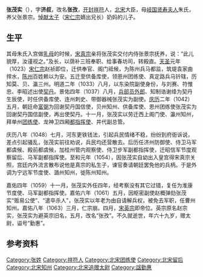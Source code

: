 {{Unreferenced|time=2022-03-13T03:09:25+00:00}}
'''张茂实'''（{{bd|995年||1063年||}}），字'''济叔'''，改名'''张孜'''，[[开封府|开封]][[祥符县|祥符]]人，[[北宋|北宋]]大臣，母[[岐国贤寿夫人|岐国贤寿夫人]]朱氏，养父张景宗。[[赵玄祐|悼献太子]]（[[宋仁宗|宋仁宗]]嫡出兄长）奶妈的儿子。

== 生平 ==
其母朱氏入宫做[[乳母|乳母]]的时候，[[宋真宗|宋真宗]]亲将张茂实交付内侍张景宗抚养，说：“此儿貌厚，汝谨视之。”及长，以荫补三班奉职、给事春坊司，转殿直。[[天圣|天圣]]元年（1023）[[宋仁宗|宋仁宗]]赵祯即位，迁供奉官、阁门祗候，为陈州兵马都监，筑堤袁家曲捍水，[[陈州|陈州]]百姓赖以为安。五迁至供备库使，领恩州团练使、真定路兵马钤辖，历知莫、贝、瀛三州。明道二年（1033）八月，以东染院副使身份，与刘赛、符惟忠、李昭述出使[[契丹|契丹]]。景佑四年（1037）八月，[[兵部员外郎|兵部员外郎]]、知制诰谢绛为契丹生辰使，时任供备库使、连州刺史、带御器械张茂实为副使。[[庆历|庆历]]二年（1042）五月，朝廷命[[富弼|富弼]]为回谢契丹国信使，贝州知州、供备库使、恩州团练使张茂实为回谢契丹国信副使，再出使契丹。十一月，张茂实以劳迁西上阁门使、瀛州知州，拜单州[[团练使|团练使]]、龙神卫四厢[[都指挥使|都指挥使]]、并代副总管。

庆历八年（1048）七月，河东更铁钱法，引起兵民情绪不稳，纷纷到府衙诉说，差点引起骚乱，张茂实前往劝说，兵民均还营散去。后历任济州防御使、侍卫马军都虞候、殿前都虞候，加桂州管内观察使、侍卫步军副都指挥使，迁昭信军节度观察留后、马军副都指挥使。至和元年（1054），因张茂实自幼出入皇宫得宋真宗关照，宫廷内外流言散布说他是真宗的私生子，谏官奏请朝廷罢免他的兵柄。于是外调为宁远军节度使、潞州知州，徙陈州知州。

嘉佑四年（1059）十一月，张茂实外任四年，经考察没有其它过错，复任为淮康节度使、马军副都指挥使。嘉佑六年（1061）五月，因枢密副使赵概弹劾张茂实“贩易公使”、“遣卒杀人”，张茂实以年老为由自请解兵权，被免去军职，任曹州知州。嘉佑八年（1063）三月，仁宗崩。四月，[[宋英宗|宋英宗]]即帝位。英宗原名赵宗实，张茂实为避英宗旧名，五月，改名“张孜”。不久就逝世，年六十九岁，赠太尉，谥号“勤惠”。

== 参考资料 ==
{{reflist}}

{{Authority control}}

{{DEFAULTSORT:}}
[[Category:张姓|Category:张姓]]
[[Category:祥符人|Category:祥符人]]
[[Category:北宋团练使|Category:北宋团练使]]
[[Category:北宋留后|Category:北宋留后]]
[[Category:北宋知州|Category:北宋知州]]
[[Category:北宋追赠太尉|Category:北宋追赠太尉]]
[[Category:諡勤惠|Category:諡勤惠]]